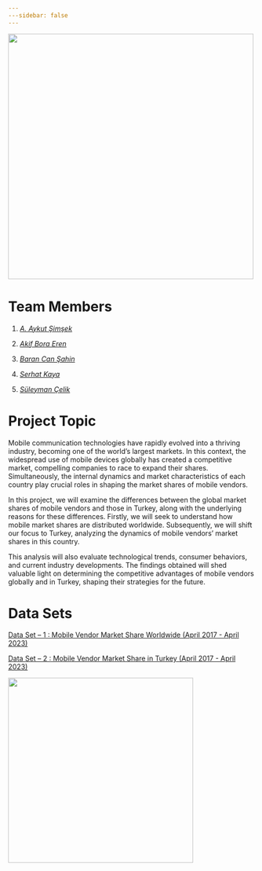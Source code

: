 ```yaml
---
---sidebar: false 
---
```


![](images/Logo_Son.png){fig-align="center" width="500"}

# Team Members

1.  [*A. Aykut Şimşek*](http://aykutsimsek.net)

2.  [*Akif Bora Eren*](https://emu-hacettepe-analytics.github.io/emu430-fall2023-akifboraeren/)

3.  [*Baran Can Şahin*](https://emu-hacettepe-analytics.github.io/emu430-fall2023-sahinbarancan/)

4.  [*Serhat Kaya*](https://emu-hacettepe-analytics.github.io/emu430-fall2023-SerhattKayaa/)

5.  [*Süleyman Çelik*](https://emu-hacettepe-analytics.github.io/emu430-fall2023-celikksuleyman/)

# Project Topic

Mobile communication technologies have rapidly evolved into a thriving industry, becoming one of the world's largest markets. In this context, the widespread use of mobile devices globally has created a competitive market, compelling companies to race to expand their shares. Simultaneously, the internal dynamics and market characteristics of each country play crucial roles in shaping the market shares of mobile vendors.

In this project, we will examine the differences between the global market shares of mobile vendors and those in Turkey, along with the underlying reasons for these differences. Firstly, we will seek to understand how mobile market shares are distributed worldwide. Subsequently, we will shift our focus to Turkey, analyzing the dynamics of mobile vendors' market shares in this country.

This analysis will also evaluate technological trends, consumer behaviors, and current industry developments. The findings obtained will shed valuable light on determining the competitive advantages of mobile vendors globally and in Turkey, shaping their strategies for the future.

# Data Sets

[Data Set -- 1 : Mobile Vendor Market Share Worldwide (April 2017 - April 2023)](https://gs.statcounter.com/vendor-market-share/mobile/worldwide/#monthly-201704-202304)

[Data Set -- 2 : Mobile Vendor Market Share in Turkey (April 2017 - April 2023)](https://gs.statcounter.com/vendor-market-share/mobile/turkey/#monthly-201704-202304)

![](images/mobile-569.gif){fig-align="center" width="377"}
